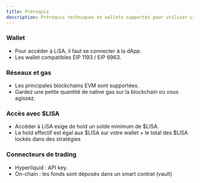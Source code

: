 ```yaml
---
title: Prérequis
description: Prérequis techniques et wallets supportés pour utiliser LiSA. Networks compatibles et intégrations wallet.
---
```


### Wallet
- Pour accéder à LiSA, il faut se connecter à la dApp.
- Les wallet compatibles EIP 1193 / EIP 6963.

### Réseaux et gas
- Les principales blockchains EVM sont supportées.
- Gardez une petite quantité de native gas sur la blockchain où vous agissez.

### Accès avec $LISA
- Accéder à LiSA exige de hold un solde minimum de $LISA.
- Le hold effectif est égal aux $LISA sur votre wallet + le total des $LISA lockés dans des stratégies 

### Connecteurs de trading
- Hyperliquid : API key.
- On-chain : les fonds sont déposés dans un smart contrat (vault)




